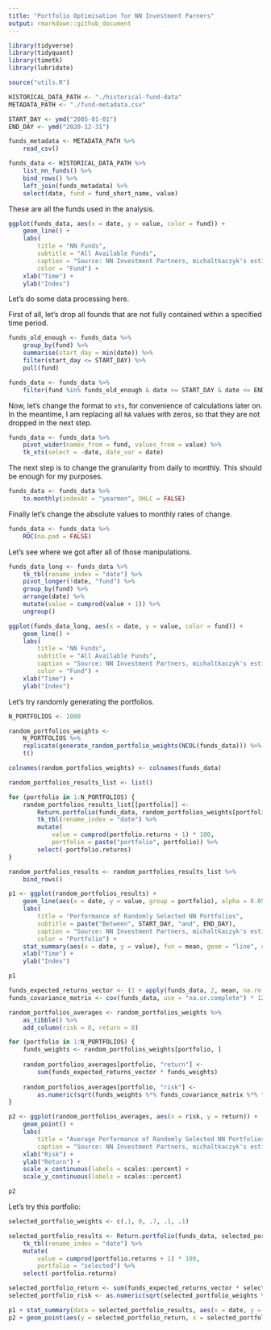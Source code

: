 ```yaml
---
title: "Portfolio Optimisation for NN Investment Parners"
output: rmarkdown::github_document
---
```


```r
library(tidyverse)
library(tidyquant)
library(timetk)
library(lubridate)

source("utils.R")
```

```r
HISTORICAL_DATA_PATH <- "./historical-fund-data"
METADATA_PATH <- "./fund-metadata.csv"
```

```r
START_DAY <- ymd("2005-01-01")
END_DAY <- ymd("2020-12-31")
```

```r
funds_metadata <- METADATA_PATH %>% 
    read_csv()

funds_data <- HISTORICAL_DATA_PATH %>% 
    list_nn_funds() %>% 
    bind_rows() %>% 
    left_join(funds_metadata) %>% 
    select(date, fund = fund_short_name, value)
```

These are all the funds used in the analysis.

```r
ggplot(funds_data, aes(x = date, y = value, color = fund)) +
    geom_line() +
    labs(
        title = "NN Funds",
        subtitle = "All Available Funds",
        caption = "Source: NN Investment Partners, michaltkaczyk's estimations",
        color = "Fund") +
    xlab("Time") +
    ylab("Index")
```

Let's do some data processing here.

First of all, let's drop all founds that are not fully contained within a specified time period.

```r
funds_old_enough <- funds_data %>%
    group_by(fund) %>%
    summarise(start_day = min(date)) %>%
    filter(start_day <= START_DAY) %>% 
    pull(fund)

funds_data <- funds_data %>%
    filter(fund %in% funds_old_enough & date >= START_DAY & date <= END_DAY)
```

Now, let's change the format to `xts`, for convenience of calculations later on.
In the meantime, I am replacing all `NA` values with zeros, so that they are not dropped in the next step.

```r
funds_data <- funds_data %>%
    pivot_wider(names_from = fund, values_from = value) %>% 
    tk_xts(select = -date, date_var = date)
```

The next step is to change the granularity from daily to monthly.
This should be enough for my purposes.

```r
funds_data <- funds_data %>% 
    to.monthly(indexAt = "yearmon", OHLC = FALSE)
```

Finally let's change the absolute values to monthly rates of change. 

```r
funds_data <- funds_data %>% 
    ROC(na.pad = FALSE)
```

Let's see where we got after all of those manipulations.

```r
funds_data_long <- funds_data %>%
    tk_tbl(rename_index = "date") %>% 
    pivot_longer(!date, "fund") %>%
    group_by(fund) %>% 
    arrange(date) %>% 
    mutate(value = cumprod(value + 1)) %>% 
    ungroup()

ggplot(funds_data_long, aes(x = date, y = value, color = fund)) +
    geom_line() +
    labs(
        title = "NN Funds",
        subtitle = "All Available Funds",
        caption = "Source: NN Investment Partners, michaltkaczyk's estimations",
        color = "Fund") +
    xlab("Time") +
    ylab("Index")
```
Let's try randomly generating the portfolios.

```r
N_PORTFOLIOS <- 1000

random_portfolios_weights <-
    N_PORTFOLIOS %>%
    replicate(generate_random_portfolio_weights(NCOL(funds_data))) %>% 
    t()

colnames(random_portfolios_weights) <- colnames(funds_data)

random_portfolios_results_list <- list()

for (portfolio in 1:N_PORTFOLIOS) {
    random_portfolios_results_list[[portfolio]] <- 
        Return.portfolio(funds_data, random_portfolios_weights[portfolio, ]) %>%
        tk_tbl(rename_index = "date") %>% 
        mutate(
            value = cumprod(portfolio.returns + 1) * 100,
            portfolio = paste("portfolio", portfolio)) %>% 
        select(-portfolio.returns)
}

random_portfolios_results <- random_portfolios_results_list %>%
    bind_rows()
```

```r
p1 <- ggplot(random_portfolios_results) +
    geom_line(aes(x = date, y = value, group = portfolio), alpha = 0.05) +
    labs(
        title = "Performance of Randomly Selected NN Portfolios",
        subtitle = paste("Between", START_DAY, "and", END_DAY),
        caption = "Source: NN Investment Partners, michaltkaczyk's estimations",
        color = "Portfolio") +
    stat_summary(aes(x = date, y = value), fun = mean, geom = "line", color = "#F8766D", size = 1) +
    xlab("Time") +
    ylab("Index")

p1
```

```r
funds_expected_returns_vector <- (1 + apply(funds_data, 2, mean, na.rm = TRUE)) ^ 12 - 1
funds_covariance_matrix <- cov(funds_data, use = "na.or.complete") * 12

random_portfolios_averages <- random_portfolios_weights %>% 
    as_tibble() %>% 
    add_column(risk = 0, return = 0)

for (portfolio in 1:N_PORTFOLIOS) {
    funds_weights <- random_portfolios_weights[portfolio, ]
    
    random_portfolios_averages[portfolio, "return"] <-
        sum(funds_expected_returns_vector * funds_weights)
    
    random_portfolios_averages[portfolio, "risk"] <-
        as.numeric(sqrt(funds_weights %*% funds_covariance_matrix %*% funds_weights))
}

p2 <- ggplot(random_portfolios_averages, aes(x = risk, y = return)) +
    geom_point() +
    labs(
        title = "Average Performance of Randomly Selected NN Portfolios",
        caption = "Source: NN Investment Partners, michaltkaczyk's estimations") +
    xlab("Risk") +
    ylab("Return") +
    scale_x_continuous(labels = scales::percent) +
    scale_y_continuous(labels = scales::percent)

p2
```

Let's try this portfolio:

```r
selected_portfolio_weights <- c(.1, 0, .7, .1, .1)

selected_portfolio_results <- Return.portfolio(funds_data, selected_portfolio_weights) %>% 
    tk_tbl(rename_index = "date") %>% 
    mutate(
        value = cumprod(portfolio.returns + 1) * 100,
        portfolio = "selected") %>% 
    select(-portfolio.returns)

selected_portfolio_return <- sum(funds_expected_returns_vector * selected_portfolio_weights)
selected_portfolio_risk <- as.numeric(sqrt(selected_portfolio_weights %*% funds_covariance_matrix %*% selected_portfolio_weights))

p1 + stat_summary(data = selected_portfolio_results, aes(x = date, y = value), fun = mean, geom = "line", color = "green", size = 1)
p2 + geom_point(aes(y = selected_portfolio_return, x = selected_portfolio_risk), colour = "green")
```
